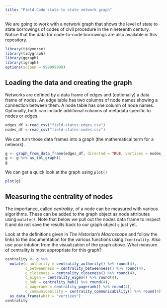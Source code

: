 ```yaml
---
title: "Field Code state to state network graph"
---
```


We are going to work with a network graph that shows the level of state to state borrowings of codes of civil procedure in the nineteenth century. Notice that the data for code-to-code borrowings are also available in this repository.

```r
library(tidyverse)
library(tidygraph)
library(ggraph)
library(igraph)
options(scipen = 999999999)
```

## Loading the data and creating the graph

Networks are defined by a data frame of edges and (optionally) a data frame of nodes. An edge table has two columns of node names showing a connection between them. A node table has one column of node names. Optionally, both can include additional columns of metadata specific to nodes or edges.

```r
edges_df <-read_csv("field-states-edges.csv")
nodes_df <-read_csv("field-states-nodes.csv")
```

We can turn those data frames into a graph (the mathematical term for a network).

```r
g <- graph_from_data_frame(edges_df, directed = TRUE, vertices = nodes_df)
g <- g %>% as_tbl_graph()
g
```

We can get a quick look at the graph using `plot()`

```r
plot(g)
```

## Measuring the centrality of nodes

The importance, called *centrality*, of a node can be measured with various algorithms. These can be added to the graph object as node attributes using `mutate()`. Note that below we pull out the nodes data frame to inspect it and do not save the results back to our graph object `g` just yet.

Look at the definitions given in *The Historian's Macroscope* and follow the links to the documentation for the various functions using `?centrality`. Also use your intution from the visualization of the graph above. What measure of centrality is most appropriate for this graph?

```r
centrality <- g %>% 
  mutate(c_authority = centrality_authority() %>% round(4),
         c_betweenness = centrality_betweenness() %>% round(4),
         c_closeness = centrality_closeness() %>% round(4),
         c_eigen = centrality_eigen() %>% round(4),
         c_hub = centrality_hub() %>% round(4),
         c_pagerank = centrality_pagerank() %>% round(4),
         c_communicability = centrality_communicability() %>% round(4)) %>% 
  as_data_frame(what = "vertices") 
centrality
```

